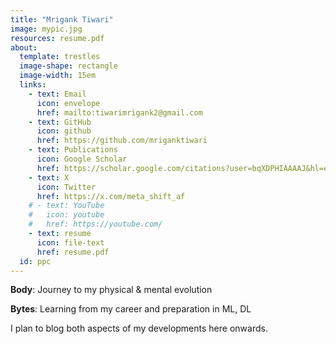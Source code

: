 ```yaml
---
title: "Mrigank Tiwari"
image: mypic.jpg
resources: resume.pdf
about:
  template: trestles
  image-shape: rectangle
  image-width: 15em
  links:
    - text: Email
      icon: envelope
      href: mailto:tiwarimrigank2@gmail.com
    - text: GitHub
      icon: github
      href: https://github.com/mriganktiwari
    - text: Publications
      icon: Google Scholar
      href: https://scholar.google.com/citations?user=bqXDPHIAAAAJ&hl=en
    - text: X
      icon: Twitter
      href: https://x.com/meta_shift_af
    # - text: YouTube
    #   icon: youtube
    #   href: https://youtube.com/
    - text: resume
      icon: file-text
      href: resume.pdf
  id: ppc
---
```


:::{#ppc}
**Body**: Journey to my physical & mental evolution

**Bytes**: Learning from my career and preparation in ML, DL

I plan to blog both aspects of my developments here onwards.
:::